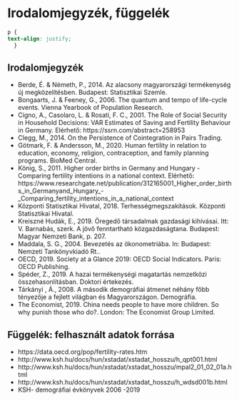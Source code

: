 # Irodalomjegyzék, függelék {#Chapter-8}

```css
p {
text-align: justify;
  }
```

## Irodalomjegyzék

- Berde, É. & Németh, P., 2014. Az alacsony magyarországi termékenység új megközelítésben. Budapest: Statisztikai Szemle.
- Bongaarts, J. & Feeney, G., 2006. The quantum and tempo of life-cycle events. Vienna Yearbook of Population Research.
- Cigno, A., Casolaro, L. & Rosati, F. C., 2001. The Role of Social Security in Household Decisions: VAR Estimates of Saving and Fertility Behaviour in Germany.  Elérhető: https://ssrn.com/abstract=258953
- Clegg, M., 2014. On the Persistence of Cointegration in Pairs Trading. 
- Götmark, F. & Andersson, M., 2020. Human fertility in relation to education, economy, religion, contraception, and family planning programs. BioMed Central.
- König, S., 2011. Higher order births in Germany and Hungary - Comparing fertility intentions in a national context. Elérhető: https://www.researchgate.net/publication/312165001_Higher_order_births_in_Germanyand_Hungary_-_Comparing_fertility_intentions_in_a_national_context
- Központi Statisztikai Hivatal, 2018. Terhességmegszakítások. Központi Statisztikai Hivatal.
- Kreiszné Hudák, E., 2019. Öregedő társadalmak gazdasági kihívásai. Itt: V. Barnabás, szerk. A jövő fenntartható közgazdaságtana. Budapest: Magyar Nemzeti Bank, p. 207.
- Maddala, S. G., 2004. Bevezetés az ökonometriába. In: Budapest: Nemzeti Tankönyvkiadó Rt..
- OECD, 2019. Society at a Glance 2019: OECD Social Indicators. Paris: OECD Publishing.
- Spéder, Z., 2019. A hazai termékenységi magatartás nemzetközi összehasonlításban. Doktori értekezés.
- Tárkányi , Á., 2008. A második demográfiai átmenet néhány főbb tényezője a fejlett világban és Magyarországon. Demográfia.
- The Economist, 2019. China needs people to have more children. So why punish those who do?. London: The Economist Group Limited.

## Függelék: felhasznált adatok forrása

 -	https://data.oecd.org/pop/fertility-rates.htm
 -	http://www.ksh.hu/docs/hun/xstadat/xstadat_hosszu/h_qpt001.html
 -	http://www.ksh.hu/docs/hun/xstadat/xstadat_hosszu/mpal2_01_02_01a.html
 -	http://www.ksh.hu/docs/hun/xstadat/xstadat_hosszu/h_wdsd001b.html
 -	KSH- demográfiai évkönyvek 2006 -2019
